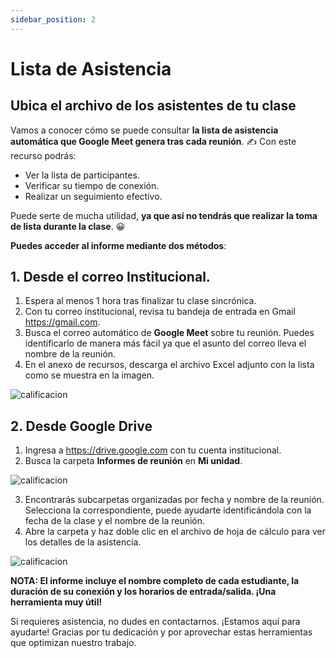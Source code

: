 ```yaml
---
sidebar_position: 2
---
```


# Lista de Asistencia

## Ubica el archivo de los asistentes de tu clase

Vamos a conocer cómo se puede consultar **la lista de asistencia 
automática que Google Meet genera tras cada reunión**. ✍ Con este recurso
 podrás:

- Ver la lista de participantes.
- Verificar su tiempo de conexión.
- Realizar un seguimiento efectivo.

Puede serte de mucha utilidad, **ya que así no tendrás que realizar la
toma de lista durante la clase**. 😀

**Puedes acceder al informe mediante dos métodos**:

## 1. Desde el correo Institucional.

1. Espera al menos 1 hora tras finalizar tu clase sincrónica.
2. Con tu correo institucional, revisa tu bandeja de entrada en Gmail 
https://gmail.com.
3. Busca el correo automático de **Google Meet** sobre tu reunión. Puedes
identificarlo de manera más fácil ya que el asunto del correo lleva el
nombre de la reunión.
4. En el anexo de recursos, descarga el archivo Excel adjunto con la lista
como se muestra en la imagen.

![calificacion](./img/imagen11.jpg)

## 2. Desde Google Drive

1. Ingresa a https://drive.google.com con tu cuenta institucional.
2. Busca la carpeta **Informes de reunión** en **Mi unidad**.

![calificacion](./img/imagen13.jpg)

3. Encontrarás subcarpetas organizadas por fecha y nombre de la 
reunión. Selecciona la correspondiente, puede ayudarte identificándola
con la fecha de la clase y el nombre de la reunión.
4. Abre la carpeta y haz doble clic en el archivo de hoja de cálculo para
ver los detalles de la asistencia.

![calificacion](./img/iamgen15.jpg)

**NOTA: El informe incluye el nombre completo de cada estudiante, 
la duración de su conexión y los horarios de entrada/salida.
¡Una herramienta muy útil!**

Si requieres asistencia, no dudes en contactarnos. ¡Estamos aquí para ayudarte!
Gracias por tu dedicación y por aprovechar estas herramientas que optimizan nuestro trabajo.